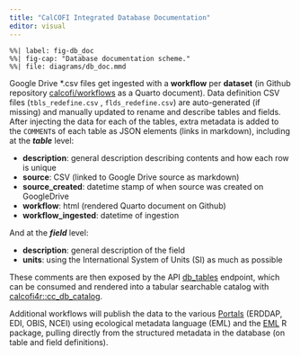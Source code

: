 ```yaml
---
title: "CalCOFI Integrated Database Documentation"
editor: visual
---
```


```mermaid
%%| label: fig-db_doc
%%| fig-cap: "Database documentation scheme."
%%| file: diagrams/db_doc.mmd
```

Google Drive \*.csv files get ingested with a **workflow** per **dataset** (in Github repository [calcofi/workflows](https://github.com/calcofi/workflows) as a Quarto document). Data definition CSV files (`tbls_redefine.csv` , `flds_redefine.csv`) are auto-generated (if missing) and manually updated to rename and describe tables and fields. After injecting the data for each of the tables, extra metadata is added to the `COMMENT`s of each table as JSON elements (links in markdown), including at the ***table*** level:

-   **description**: general description describing contents and how each row is unique
-   **source**: CSV (linked to Google Drive source as markdown)
-   **source_created**: datetime stamp of when source was created on GoogleDrive
-   **workflow**: html (rendered Quarto document on Github)
-   **workflow_ingested**: datetime of ingestion

And at the ***field*** level:

-   **description**: general description of the field
-   **units**: using the International System of Units (SI) as much as possible

These comments are then exposed by the API [db_tables](https://api.calcofi.io/db_tables) endpoint, which can be consumed and rendered into a tabular searchable catalog with [calcofi4r::cc_db_catalog](https://calcofi.io/calcofi4r/reference/cc_db_catalog.html).

Additional workflows will publish the data to the various [Portals](https://calcofi.io/docs/portals.html) (ERDDAP, EDI, OBIS, NCEI) using ecological metadata language (EML) and the [EML](https://docs.ropensci.org/EML/) R package, pulling directly from the structured metadata in the database (on table and field definitions).
